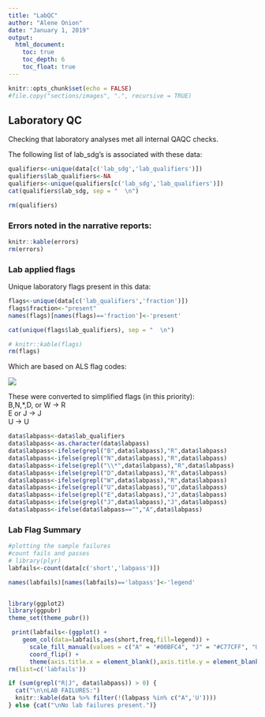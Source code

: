 ```yaml
---
title: "LabQC"
author: "Alene Onion"
date: "January 1, 2019"
output:
  html_document:
    toc: true
    toc_depth: 6
    toc_float: true
---
```


```r
knitr::opts_chunk$set(echo = FALSE)
#file.copy("sections/images", ".", recursive = TRUE)
```

## Laboratory QC    
Checking that laboratory analyses met all internal QAQC checks.  

<!-- NOTE: Results are sometimes flagged '*' because of a holding time violation    -->

The following list of lab_sdg's is associated with these data:

```r
qualifiers<-unique(data[c('lab_sdg','lab_qualifiers')])
qualifiers$lab_qualifiers<-NA
qualifiers<-unique(qualifiers[c('lab_sdg','lab_qualifiers')])
cat(qualifiers$lab_sdg, sep = "  \n")

rm(qualifiers)
```

### Errors noted in the narrative reports:  
```r
knitr::kable(errors)
rm(errors)
```


### Lab applied flags
Unique laboratory flags present in this data:

```r
flags<-unique(data[c('lab_qualifiers','fraction')])
flags$fraction<-"present"
names(flags)[names(flags)=='fraction']<-'present'

cat(unique(flags$lab_qualifiers), sep = "  \n")

# knitr::kable(flags)
rm(flags)
```

Which are based on ALS flag codes:  

![](sections/data/ALSflags.png)

These were converted to simplified flags (in this priority):  
B,N,*,D, or W  -> R  
E or J  -> J  
U -> U  

```r
data$labpass<-data$lab_qualifiers
data$labpass<-as.character(data$labpass)
data$labpass<-ifelse(grepl("B",data$labpass),"R",data$labpass)
data$labpass<-ifelse(grepl("N",data$labpass),"R",data$labpass)
data$labpass<-ifelse(grepl("\\*",data$labpass),"R",data$labpass)
data$labpass<-ifelse(grepl("D",data$labpass),"R",data$labpass)
data$labpass<-ifelse(grepl("W",data$labpass),"R",data$labpass)
data$labpass<-ifelse(grepl("U",data$labpass),"U",data$labpass)
data$labpass<-ifelse(grepl("E",data$labpass),"J",data$labpass)
data$labpass<-ifelse(grepl("J",data$labpass),"J",data$labpass)
data$labpass<-ifelse(data$labpass=="","A",data$labpass)
```

### Lab Flag Summary
```r
#plotting the sample failures
#count fails and passes
# library(plyr)
labfails<-count(data[c('short','labpass')])

names(labfails)[names(labfails)=='labpass']<-'legend'


library(ggplot2)
library(ggpubr)
theme_set(theme_pubr())

 print(labfails<-(ggplot() +
    geom_col(data=labfails,aes(short,freq,fill=legend)) +
      scale_fill_manual(values = c("A" = "#00BFC4", "J" = "#C77CFF", "U" = "gray", "R" = "#F8766D")) +
      coord_flip() +
      theme(axis.title.x = element_blank(),axis.title.y = element_blank())))
rm(list=c('labfails'))

if (sum(grepl("R|J", data$labpass)) > 0) {
  cat("\n\nLAB FAILURES:")
  knitr::kable(data %>% filter(!(labpass %in% c("A",'U'))))
} else {cat("\nNo lab failures present.")}

```